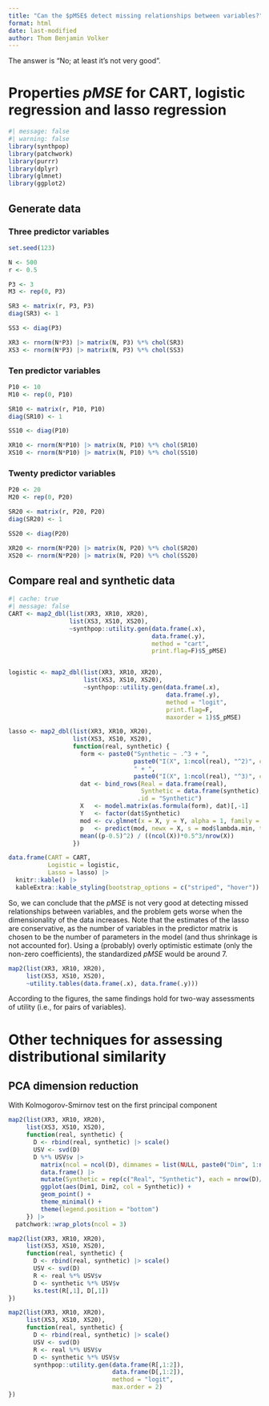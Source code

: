 ```yaml
---
title: "Can the $pMSE$ detect missing relationships between variables?"
format: html
date: last-modified
author: Thom Benjamin Volker
---
```


The answer is "No; at least it's not very good".

# Properties $pMSE$ for CART, logistic regression and lasso regression

```r
#| message: false
#| warning: false
library(synthpop)
library(patchwork)
library(purrr)
library(dplyr)
library(glmnet)
library(ggplot2)
```


## Generate data

### Three predictor variables

```r
set.seed(123)

N <- 500
r <- 0.5

P3 <- 3
M3 <- rep(0, P3)

SR3 <- matrix(r, P3, P3)
diag(SR3) <- 1

SS3 <- diag(P3)

XR3 <- rnorm(N*P3) |> matrix(N, P3) %*% chol(SR3)
XS3 <- rnorm(N*P3) |> matrix(N, P3) %*% chol(SS3)
```

### Ten predictor variables

```r
P10 <- 10
M10 <- rep(0, P10)

SR10 <- matrix(r, P10, P10)
diag(SR10) <- 1

SS10 <- diag(P10)

XR10 <- rnorm(N*P10) |> matrix(N, P10) %*% chol(SR10)
XS10 <- rnorm(N*P10) |> matrix(N, P10) %*% chol(SS10)
```

### Twenty predictor variables

```r
P20 <- 20
M20 <- rep(0, P20)

SR20 <- matrix(r, P20, P20)
diag(SR20) <- 1

SS20 <- diag(P20)

XR20 <- rnorm(N*P20) |> matrix(N, P20) %*% chol(SR20)
XS20 <- rnorm(N*P20) |> matrix(N, P20) %*% chol(SS20)
```

## Compare real and synthetic data

```r
#| cache: true
#| message: false
CART <- map2_dbl(list(XR3, XR10, XR20),
                 list(XS3, XS10, XS20),
                 ~synthpop::utility.gen(data.frame(.x),
                                        data.frame(.y),
                                        method = "cart",
                                        print.flag=F)$S_pMSE)


logistic <- map2_dbl(list(XR3, XR10, XR20),
                     list(XS3, XS10, XS20),
                     ~synthpop::utility.gen(data.frame(.x),
                                            data.frame(.y),
                                            method = "logit",
                                            print.flag=F,
                                            maxorder = 1)$S_pMSE)

lasso <- map2_dbl(list(XR3, XR10, XR20),
                  list(XS3, XS10, XS20),
                  function(real, synthetic) {
                    form <- paste0("Synthetic ~ .^3 + ", 
                                   paste0("I(X", 1:ncol(real), "^2)", collapse = " + "),
                                   " + ",
                                   paste0("I(X", 1:ncol(real), "^3)", collapse = " + "))
                    dat <- bind_rows(Real = data.frame(real),
                                     Synthetic = data.frame(synthetic),
                                    .id = "Synthetic")
                    X   <- model.matrix(as.formula(form), dat)[,-1]
                    Y   <- factor(dat$Synthetic)
                    mod <- cv.glmnet(x = X, y = Y, alpha = 1, family = "binomial")
                    p   <- predict(mod, newx = X, s = mod$lambda.min, type = "response")
                    mean((p-0.5)^2) / ((ncol(X))*0.5^3/nrow(X))
                  })

data.frame(CART = CART,
           Logistic = logistic,
           Lasso = lasso) |>
  knitr::kable() |>
  kableExtra::kable_styling(bootstrap_options = c("striped", "hover"))
```

So, we can conclude that the $pMSE$ is not very good at detecting missed relationships between variables, and the problem gets worse when the dimensionality of the data increases. Note that the estimates of the lasso are conservative, as the number of variables in the predictor matrix is chosen to be the number of parameters in the model (and thus shrinkage is not accounted for). Using a (probably) overly optimistic estimate (only the non-zero coefficients), the standardized $pMSE$ would be around $7$.

```r
map2(list(XR3, XR10, XR20),
     list(XS3, XS10, XS20),
     ~utility.tables(data.frame(.x), data.frame(.y)))
```

According to the figures, the same findings hold for two-way assessments of utility (i.e., for pairs of variables).

# Other techniques for assessing distributional similarity

## PCA dimension reduction

With Kolmogorov-Smirnov test on the first principal component

```r
map2(list(XR3, XR10, XR20),
     list(XS3, XS10, XS20),
     function(real, synthetic) {
       D <- rbind(real, synthetic) |> scale()
       USV <- svd(D)
       D %*% USV$v |>
         matrix(ncol = ncol(D), dimnames = list(NULL, paste0("Dim", 1:ncol(D)))) |>
         data.frame() |>
         mutate(Synthetic = rep(c("Real", "Synthetic"), each = nrow(D)/2)) |>
         ggplot(aes(Dim1, Dim2, col = Synthetic)) +
         geom_point() +
         theme_minimal() +
         theme(legend.position = "bottom")
     }) |>
  patchwork::wrap_plots(ncol = 3)

map2(list(XR3, XR10, XR20),
     list(XS3, XS10, XS20),
     function(real, synthetic) {
       D <- rbind(real, synthetic) |> scale()
       USV <- svd(D)
       R <- real %*% USV$v
       D <- synthetic %*% USV$v
       ks.test(R[,1], D[,1])
})

map2(list(XR3, XR10, XR20),
     list(XS3, XS10, XS20),
     function(real, synthetic) {
       D <- rbind(real, synthetic) |> scale()
       USV <- svd(D)
       R <- real %*% USV$v
       D <- synthetic %*% USV$v
       synthpop::utility.gen(data.frame(R[,1:2]),
                             data.frame(D[,1:2]),
                             method = "logit",
                             max.order = 2)
})
```

